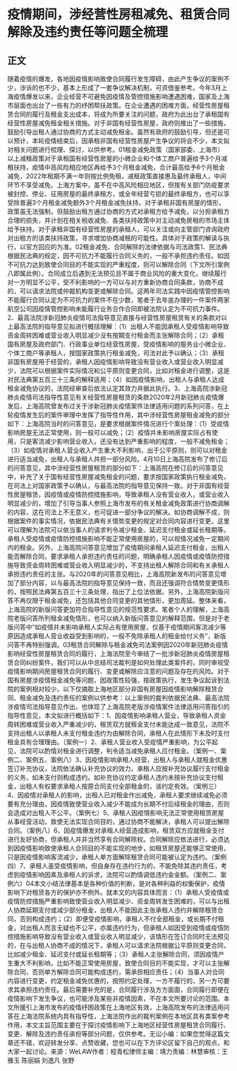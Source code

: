 # 疫情期间，涉经营性房租减免、租赁合同解除及违约责任等问题全梳理
## 正文
随着疫情的爆发，各地因疫情影响致使合同履行发生障碍，由此产生争议的案例不少，涉诉的也不少，基本上形成了一套争议解决机制，可资借鉴参考。今年3月上海疫情爆发以来，企业经营不可避免因疫情及管控措施影响遭遇困难，国家及上海市层面也出台了一些有力的纾困帮扶政策。在企业遭遇的困难方面，经营性房屋租赁合同的履行及租金支出成本，将成为所要关注的问题，政府为此出台了承租国有经营性房屋减免租金相关措施。对于非国有经营性房屋，政府则推出了一些措施，鼓励引导出租人通过协商的方式主动减免租金。虽然有政府的鼓励引导，但还是可以预计，本轮疫情结束后，因承租非国有经营性房屋产生争议的将会不少，本文拟对相关问题进行梳理、探讨，以供参考。01租金减免政策（国家部委、上海市）以上减租政策对于承租国有经营性房屋的小微企业和个体工商户普遍给予3个月减租扶持，疫情中高风险相应地区再给予3个月租金减免，合计最高给予6个月租金减免，2022年租期不满一年则按比例免租，减租政策直接惠及最终承租人，中间环节不享受减免。上海方案中，虽不在中高风险相应地区，但按有关部门防疫要求被封控、停业、征用房屋的最终承租方，或全年经营亏损的最终承租方，也可以享受除普遍3个月租金减免额外3个月租金减免扶持。对于承租非国有房屋的情形，政策虽无法强制，但鼓励出租方通过协商的方式对承租方给予减免，以分担承租方合理的损失，并计划在相关税收减免、各类扶持政策中对主动减免房租的市场主体给予扶持。对于承租非国有经营性房屋的承租人，可以关注或向主管部门咨询政府对出租方的该类扶持政策，寻求增加协商减租的可能性。具体对于政策的解读与执行，以官方回应的为准。02租金减免、合同解除的法律依据与司法政策1、民法典根据民法典的规定，因不可抗力不能履行合同义务的，一般不承担违约责任。如因不可抗力达到致使合同目的不能实现的严重程度，则可以解除合同（下文所引案例八即属此例）。合同成立后遇到无法预见且不属于商业风险的重大变化，继续履行对一方明显不公平，受不利影响的一方可以与对方重新协商合同条款，协商不成的，可以请求法院或仲裁机构变更或解除合同。这两年司法实践中因疫情管控影响不能履行合同认定为不可抗力的案件不在少数，笔者于去年底办理的一件案件两家航空公司因疫情管控影响未能履行业务合作合同即被法院认定为不可抗力事件。2、最高法院涉新冠肺炎疫情司法指导意见直接与经营性房屋租赁有关的条款对以上最高法院的指导意见拟进行概括理解：（1）出租人不能因承租人受疫情影响导致资金周转困难或营业收入明显减少没有按期支付租金而主张解除合同；（2）承租国有房屋及政府部门、行政事业单位经营性房屋，受疫情影响的服务业小微企业、个体工商户等承租人，按国家政策执行租金减免，司法对此予以确认；（3）承租非国有房屋用于经营的，承租人因疫情影响导致没有营业收入或营业收入明显减少，法院可以根据案件实际情况和公平原则变更合同，比如对租金进行调整，这是对民法典第五百三十三条的解释适用；（4）如因疫情影响，出租人与承租人达成租金减免协议的，法院经审查后依法认定其效力并据此执行。3、上海高院涉新冠肺炎疫情司法指导性意见有关经营性房屋租赁的条款2020年2月新冠肺炎疫情爆发后，上海高院曾发布过关于涉新冠肺炎疫情案件法律适用问题的系列问答，在上轮疫情发生后的案件审理中发挥了指导性作用，其中涉经营性房屋租金减免的部分如下：上海高院当时的问答意见，是要求根据案件情况进行个案处理：（1）受疫情影响房屋无法正常使用，则一般可以减免；（2）疫情并未影响房屋实际占有使用，只是客流减少影响营业收入，还没有达到严重影响的程度，一般不减免租金；（3）如疫情对承租人营业收入产生重大不利影响，出于公平原则，则可以对租金进行适当减免，出租人与承租人共担一部分风险。4月10日上海高院发布了修订后的问答意见，其中涉经营性房屋租赁的部分如下：上海高院在修订后的问答意见中，补充了关于国有经营性房屋减免租金的问题，要求按国家政策执行租金减免，在司法上对国家政策予以确认，与最高法院的指导意见保持一致。对于非国有经营性房屋租赁，因疫情或疫情防控措施影响，导致承租人没有营业收入，或营业收入明显减少的，增加了引导当事人参照上海市发布的有关租金减免政策进行协商调解的内容，这在司法上不无意义，也可促进一部分争议的解决。如协商调解不成，则根据案件的事实情况，依据民法典有关情势变更的规定对合同内容进行变更，这里可以理解为法院可以依当事人的请求判令减少租金、延迟支付租金或延长租期等。承租人受疫情或疫情防控措施影响不能正常使用房屋的，可以视情况减免一定期间内的租金。另外，上海高院问答意见增加了疫情期间承租人延迟支付租金，出租人能否解除合同，要求承租人承担违约责任的问题，明确承租人因疫情或疫情防控措施导致资金周转困难或营业收入明显减少的，不支持出租人解除合同和有关承租人承担违约责任的主张。与2020年的问答意见相比，上海高院新发布的问答意见增加了部分内容，以与最高法院的指导意见保持一致，而且还强调符合情势变更情形的，按照民法典第五百三十三条处理，指出了上位法依据。另外，上海高院新版问答不再仅限于租金减免，还包括其他合同变更的其他情形，更加周延。整体来看，上海高院的新版问答更加符合指导性意见的规范性要求。笔者个人的理解，上海高院老版问答所列租金减免情形，也可以纳入新版问答意见的解释范围，但是对于老版问答中“如疫情并未影响承租人实际占有使用房屋，仅基于疫情期间客流减少等原因造成承租人营业收益受到影响的，一般不免除承租人的租金给付义务”，新版问答不再特别强调。03租赁合同解除与租金减免司法案例因2020年新冠肺炎疫情影响经营性房屋租赁合同的履行，上海法院至今审结了一批涉新冠肺炎疫情房屋租赁合同纠纷案件，我们可以从中总结司法裁判是如何处理此类案件的，同时审视受疫情影响期间房屋租赁合同的履行、变更或解除应注意的问题及存在的风险。对于国有房屋涉疫情租金减免等问题，因政策性较强，按政策执行，发生争议起诉到法院的案例相对较少。以下仅摘取上海地区部分非国有房屋因疫情影响解除租赁合同、租金减免及违约责任的案例以供参考：以上案例的裁判依据民法典、最高法院涉疫情司法指导意见作出，也体现了上海高院老版涉疫情案件法律适用问答指引的指导性意见，本文拟进行概括如下：1、因疫情影响承租人营业，导致承租人资金周转困难或营业收入严重减少的，租赁双方就租金支付未能达成一致意见，法院不支持出租人以承租人未支付租金违约为由解除合同，承租人在此情形下未及时支付租金具有合理理由。（案例一）2、承租人营业收入受疫情严重影响，为公平起见，法院可以酌情对租金进行调整，判令适当减免承租人应付租金。（案例一、案例二、案例五、案例八）3、因疫情影响承租人经营，出租人与承租人就租金优惠签订补充协议，法院依法确认补充协议的效力，承租人应按补充协议履行支付租金的义务，如未支付则构成违约。如补充协议约定承租人违约未按补充协议支付租金，出租人有权要求承租人按原合同支付全部租金的，该约定有效。（案例三）4、因疫情对承租人的影响，出租人已对租金作出减免，承租人要求继续减免必须要有充分理由，因疫情致使营业收入减少不能成为长期不付后续租金的理由，否则会造成对出租人不公平。（案例七）5、承租人因疫情影响无法正常使用租赁房屋从事经营活动，致使无法实现合同目的，通过协商不能解决，承租人可以提出解除合同。（案例八）6、因疫情爆发对承租人经营造成影响，租赁双方应就租金支付进行友好协商，但承租人并非当然享有合同解除权。合同解除应依法进行，必须达到因疫情影响致使承租人合同目的不能实现的地步，如租赁房屋还能够正常使用，只是因疫情影响客流减少，承租人单方面解除租赁合同可能被认定为违约。（案例四）7、承租人虽受疫情影响，但自身存在违约行为的，不能免除其违约责任，考虑到疫情影响因素及承租人的诉求，法院可以酌情调低违约金金额。（案例二、案例六）04本文小结法律基本是各种价值的判断，是对各种利益的权衡保护，疫情影响下对租赁各方的保护亦不例外。就本文的内容具体而言：（1）承租人受疫情或疫情防控措施严重影响致使营业收入明显减少、资金周转发生困难的，可以与出租人协商延期支付或减少部分租金，出租人不能因此主张承租人违约并解除租赁合同，否则构成违约；（2）即便受疫情影响，承租人不付全部租金，或长期不付租金，对出租人而言无疑也不公平，亦属违约行为，但承租人如因受到疫情或疫情防控措施影响导致没有营业收入或营业收入明显减少，该情形在签订合同时无法预见的，在与出租人协商不成的情况下，承租人可以请求法院根据公平原则变更合同，比如减少租金、延迟支付或延长租期等；（3）承租人主张解除合同，须因疫情产生重大不利影响，比如不能正常使用房屋，致使合同目的不能实现，才可以主张解除合同，否则单方解除合同可能构成违约，需承担相应责任；（4）当事人对合同内容进行变更，约定租金减免优惠的，按照约定处理，一方不履行的，另一方可要求其承担违约责任。最后需要补充的是，合同履行涉及方方面面，合同履行即便在疫情影响下发生争议，也可能涉及某些非疫情因素，不在本文所要讨论的范围。本文所援引上海市发布的疫情纾困政策在上海地区有效，上海高院发布的法律适用问答在上海法院系统内具有指导性，上海法院作出的裁判案例在本地区具有类案参考作用，本文主旨范围主要在于探讨疫情影响下上海地区经营性房屋租赁合同履行、变更、解除及违约责任承担等部分问题，仅供参考。无讼小编：如果您觉得这篇文章还不错，欢迎转发分享、点赞收藏，您也可以在下方评论区留下自己的观点，和大家一起讨论。来源：WeLAW作者：程青松律师主编：靖力责编：林慧审核：王雅玉 陈丽娟 刘逸凡 张野